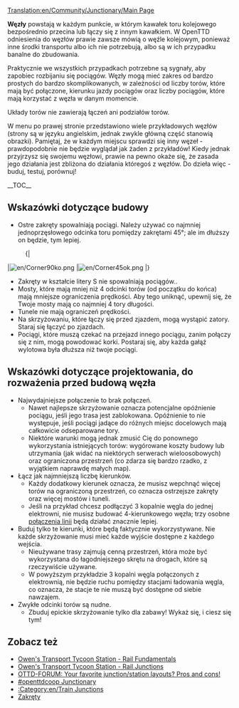 [[Translation:en/Community/Junctionary/Main Page]]
{{en/Junctionsmenu}}

'''Węzły''' powstają w każdym punkcie, w którym kawałek toru kolejowego bezpośrednio przecina lub łączy się z innym kawałkiem. W OpenTTD odniesienia do węzłów prawie zawsze mówią o węźle kolejowym, ponieważ inne środki transportu albo ich nie potrzebują, albo są w ich przypadku banalne do zbudowania.

Praktycznie we wszystkich przypadkach potrzebne są sygnały, aby zapobiec rozbijaniu się pociągów. Węzły mogą mieć zakres od bardzo prostych do bardzo skomplikowanych, w zależności od liczby torów, które mają być połączone, kierunku jazdy pociągów oraz liczby pociągów, które mają korzystać z węzła w danym momencie.

Układy torów nie zawierają łączeń ani podziałów torów. 

W menu po prawej stronie przedstawiono wiele przykładowych węzłów (strony są w języku angielskim, jednak zwykle główną część stanowią obrazki). Pamiętaj, że w każdym miejscu sprawdzi się inny węzeł - prawdopodobnie nie będzie wyglądał jak żaden z przykładów! Kiedy jednak przyjrzysz się swojemu węzłowi, prawie na pewno okaże się, że zasada jego działania jest zbliżona do działania któregoś z węzłów. Do dzieła więc - buduj, testuj, porównuj!

__TOC__

==Wskazówki dotyczące budowy==

* Ostre zakręty spowalniają pociągi. Należy używać co najmniej jednoprzęsłowego odcinka toru pomiędzy zakrętami 45°; ale im dłuższy on będzie, tym lepiej. 
:{|
|[[File:en/Corner90ko.png]]
|[[File:en/Corner45ok.png]]
|}
* Zakręty w kształcie litery S nie spowalniają pociągów..
* Mosty, które mają mniej niż 4 odcinki torów (od początku do końca) mają mniejsze ograniczenia prędkości. Aby tego uniknąć, upewnij się, że Twoje mosty mają co najmniej 4 tory długości.
* Tunele nie mają ograniczeń prędkości.
* Na skrzyżowaniu, które łączy się przed zjazdem, mogą wystąpić zatory. Staraj się łączyć po zjazdach.
* Pociągi, które muszą czekać na przejazd innego pociągu, zanim połączy się z nim, mogą powodować korki. Postaraj się, aby każda gałąź wylotowa była dłuższa niż twoje pociągi. 


==Wskazówki dotyczące projektowania, do rozważenia przed budową węzła==
* Najwydajniejsze połączenie to brak połączeń.
** Nawet najlepsze skrzyżowanie oznacza potencjalne opóźnienie pociągu, jeśli jego trasa jest zablokowana. Opóźnienie to nie występuje, jeśli pociągi jadące do różnych miejsc docelowych mają całkowicie odseparowane tory.
** Niektóre warunki mogą jednak zmusić Cię do ponownego wykorzystania istniejących torów: wygórowane koszty budowy lub utrzymania (jak widać na niektórych serwerach wieloosobowych) oraz ograniczona przestrzeń (co zdarza się bardzo rzadko, z wyjątkiem naprawdę małych map). 
*  Łącz jak najmniejszą liczbę kierunków.
** Każdy dodatkowy kierunek oznacza, że musisz wepchnąć więcej torów na ograniczoną przestrzeń, co oznacza ostrzejsze zakręty oraz więcej mostów i tuneli.
** Jeśli na przykład chcesz podłączyć 3 kopalnie węgla do jednej elektrowni, nie musisz budować 4-kierunkowego węzła; trzy osobne [[en/Line merge|połączenia linii]] będą działać znacznie lepiej. 
* Buduj tylko te kierunki, które będą faktycznie wykorzystywane. Nie każde skrzyżowanie musi mieć każde wyjście dostępne z każdego wejścia.
** Nieużywane trasy zajmują cenną przestrzeń, która może być wykorzystana do łagodniejszego skrętu na drogach, które są rzeczywiście używane.
** W powyższym przykładzie 3 kopalni węgla połączonych z elektrownią, nie będzie ruchu pomiędzy stacjami ładowania węgla, co oznacza, że stacje te nie muszą być dostępne od siebie nawzajem.
* Zwykłe odcinki torów są nudne.
** Zbuduj epickie skrzyżowanie tylko dla zabawy! Wykaż się, i ciesz się tym!

==Zobacz też==
* [http://www.transporttycoon.net/rail Owen's Transport Tycoon Station - Rail Fundamentals]
* [http://www.transporttycoon.net/junctions Owen's Transport Tycoon Station - Rail Junctions]
* [http://www.tt-forums.net/viewtopic.php?p=251709#251709 OTTD-FORUM: Your favorite junction/station layouts? Pros and cons!]
* [http://wiki.openttdcoop.org/Junctionary #openttdcoop Junctionary]
* [[:Category:en/Train Junctions]]
* [[pl/Community/Zakręty|Zakręty]]